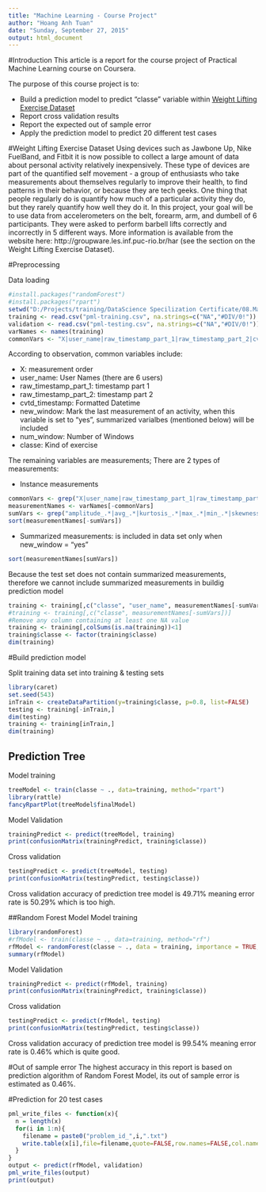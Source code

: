 ```yaml
---
title: "Machine Learning - Course Project"
author: "Hoang Anh Tuan"
date: "Sunday, September 27, 2015"
output: html_document
---
```


#Introduction
This article is a report for the course project of Practical Machine Learning course on Coursera.

The purpose of this course project is to:

* Build a prediction model to predict "classe" variable within [Weight Lifting Exercise Dataset](http://groupware.les.inf.puc-rio.br/har)
* Report cross validation results
* Report the expected out of sample error
* Apply the prediction model to predict 20 different test cases 

#Weight Lifting Exercise Dataset
Using devices such as Jawbone Up, Nike FuelBand, and Fitbit it is now possible to collect a large amount of data about personal activity relatively inexpensively. These type of devices are part of the quantified self movement - a group of enthusiasts who take measurements about themselves regularly to improve their health, to find patterns in their behavior, or because they are tech geeks. One thing that people regularly do is quantify how much of a particular activity they do, but they rarely quantify how well they do it. In this project, your goal will be to use data from accelerometers on the belt, forearm, arm, and dumbell of 6 participants. They were asked to perform barbell lifts correctly and incorrectly in 5 different ways.
More information is available from the website here: http://groupware.les.inf.puc-rio.br/har (see the section on the Weight Lifting Exercise Dataset).

#Preprocessing

Data loading
```r
#install.packages("randomForest")
#install.packages("rpart")
setwd("D:/Projects/training/DataScience Specilization Certificate/08.MachineLearning/CourseProject")
training <- read.csv("pml-training.csv", na.strings=c("NA","#DIV/0!"))
validation <- read.csv("pml-testing.csv", na.strings=c("NA","#DIV/0!"))
varNames <- names(training)
commonVars <- "X|user_name|raw_timestamp_part_1|raw_timestamp_part_2|cvtd_timestamp|new_window|classe"
```

According to observation, common variables include:

* X: measurement order
* user_name: User Names (there are 6 users)
* raw_timestamp_part_1: timestamp part 1
* raw_timestamp_part_2: timestamp part 2
* cvtd_timestamp: Formatted Datetime
* new_window: Mark the last measurement of an activity, when this variable is set to "yes", summarized varialbes (mentioned below) will be included
* num_window: Number of Windows
* classe: Kind of exercise

The remaining variables are measurements; There are 2 types of measurements:

* Instance measurements
```r
commonVars <- grep("X|user_name|raw_timestamp_part_1|raw_timestamp_part_2|cvtd_timestamp|new_window|num_window|classe", varNames)
measurementNames <- varNames[-commonVars]
sumVars <- grep("amplitude_.*|avg_.*|kurtosis_.*|max_.*|min_.*|skewness_.*|stddev_.*|var_.*", measurementNames)
sort(measurementNames[-sumVars])
```
* Summarized measurements: is included in data set only when new_window = "yes"
```r
sort(measurementNames[sumVars])
```

Because the test set does not contain summarized measurements, therefore we cannot include summarized measurements in buildig prediction model
```r
training <- training[,c("classe", "user_name", measurementNames[-sumVars])]
#training <- training[,c("classe", measurementNames[-sumVars])]
#Remove any column containing at least one NA value
training <- training[,colSums(is.na(training))<1]
training$classe <- factor(training$classe)
dim(training)
```

#Build prediction model

Split training data set into training & testing sets
```r
library(caret)
set.seed(543)
inTrain <- createDataPartition(y=training$classe, p=0.8, list=FALSE)
testing <- training[-inTrain,]
dim(testing)
training <- training[inTrain,]
dim(training)
```

## Prediction Tree
Model training
```r
treeModel <- train(classe ~ ., data=training, method="rpart")
library(rattle)
fancyRpartPlot(treeModel$finalModel)
```

Model Validation
```r
trainingPredict <- predict(treeModel, training)
print(confusionMatrix(trainingPredict, training$classe))
```

Cross validation
```r
testingPredict <- predict(treeModel, testing)
print(confusionMatrix(testingPredict, testing$classe))
```

Cross validation accuracy of prediction tree model is 49.71% meaning error rate is 50.29% which is too high.

##Random Forest Model
Model training
```r
library(randomForest)
#rfModel <- train(classe ~ ., data=training, method="rf")
rfModel <- randomForest(classe ~ ., data = training, importance = TRUE, ntrees = 10)
summary(rfModel)
```

Model Validation
```r
trainingPredict <- predict(rfModel, training)
print(confusionMatrix(trainingPredict, training$classe))
```

Cross validation
```r
testingPredict <- predict(rfModel, testing)
print(confusionMatrix(testingPredict, testing$classe))
```

Cross validation accuracy of prediction tree model is 99.54% meaning error rate is 0.46% which is quite good.

#Out of sample error
The highest accuracy in this report is based on prediction algorithm of Random Forest Model, its out of sample error is estimated as 0.46%. 

#Prediction for 20 test cases
```r
pml_write_files <- function(x){
  n = length(x)
  for(i in 1:n){
    filename = paste0("problem_id_",i,".txt")
    write.table(x[i],file=filename,quote=FALSE,row.names=FALSE,col.names=FALSE)
  }
}
output <- predict(rfModel, validation)
pml_write_files(output)
print(output)
```